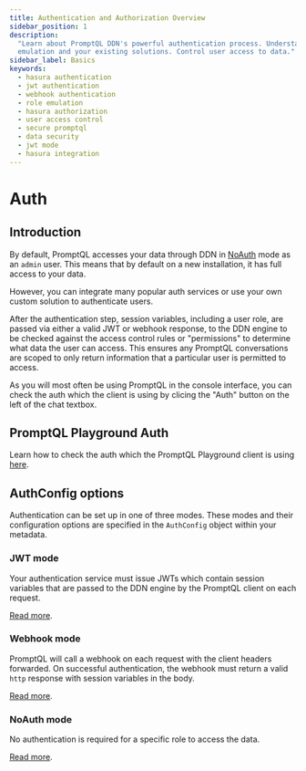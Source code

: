 ```yaml
---
title: Authentication and Authorization Overview
sidebar_position: 1
description:
  "Learn about PromptQL DDN's powerful authentication process. Understand its flexibility to use JWT, webhook, role
  emulation and your existing solutions. Control user access to data."
sidebar_label: Basics
keywords:
  - hasura authentication
  - jwt authentication
  - webhook authentication
  - role emulation
  - hasura authorization
  - user access control
  - secure promptql
  - data security
  - jwt mode
  - hasura integration
---
```


# Auth

## Introduction

By default, PromptQL accesses your data through DDN in [NoAuth](/auth/noauth-mode.mdx) mode as an `admin` user. This
means that by default on a new installation, it has full access to your data.

However, you can integrate many popular auth services or use your own custom solution to authenticate users.

After the authentication step, session variables, including a user role, are passed via either a valid JWT or webhook
response, to the DDN engine to be checked against the access control rules or "permissions" to determine what data the
user can access. This ensures any PromptQL conversations are scoped to only return information that a particular user is
permitted to access.

As you will most often be using PromptQL in the console interface, you can check the auth which the client is using by
clicing the "Auth" button on the left of the chat textbox.

## PromptQL Playground Auth

Learn how to check the auth which the PromptQL Playground client is using [here](/auth/playground-auth.mdx).

## AuthConfig options

Authentication can be set up in one of three modes. These modes and their configuration options are specified in the
`AuthConfig` object within your metadata.

### JWT mode

Your authentication service must issue JWTs which contain session variables that are passed to the DDN engine by the
PromptQL client on each request.

[Read more](/auth/jwt/index.mdx).

### Webhook mode

PromptQL will call a webhook on each request with the client headers forwarded. On successful authentication, the
webhook must return a valid `http` response with session variables in the body.

[Read more](/auth/webhook/index.mdx).

### NoAuth mode

No authentication is required for a specific role to access the data.

[Read more](/auth/noauth-mode.mdx).
